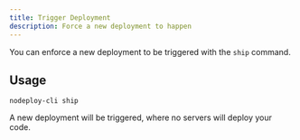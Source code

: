 ```yaml
---
title: Trigger Deployment
description: Force a new deployment to happen
---
```


You can enforce a new deployment to be triggered with the `ship` command.

## Usage

```
nodeploy-cli ship
```

A new deployment will be triggered, where no servers will deploy your code.
